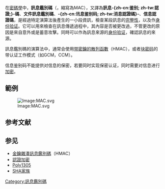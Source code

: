 {{unreferenced|time=2016-11-14T05:22:19+00:00}}
{{noteTA
|G1=IT
}}
在[[密碼學|密碼學]]中，'''訊息鑑別碼'''（{{lang-en|Message authentication code}}，縮寫為MAC），又譯為'''訊息-{zh-cn:鉴别; zh-tw:認證;}-碼'''、'''文件訊息鑑別碼'''、'''-{zh-cn:讯息鉴别码; zh-tw:消息認證碼}-'''、'''信息認證碼'''，是經過特定演算法後產生的一小段資訊，檢查某段訊息的[[完整性|完整性]]，以及作[[身份验证|身份验证]]。它可以用來檢查在訊息傳遞過程中，其內容是否被更改過，不管更改的原因是來自意外或是蓄意攻擊。同時可以作為訊息來源的[[身份验证|身份验证]]，確認訊息的來源。

訊息鑑別碼的演算法中，通常会使用[[金鑰雜湊訊息鑑別碼|带密鑰的散列函數]]（HMAC），或者[[块密码|块密码]]的带认证工作模式（如GCM，CCM）。

信息鉴别码不能提供对信息的保密，若要同时实现保密认证，同时需要对信息进行[[加密|加密]]。

==範例==
[[Image:MAC.svg|Image:MAC.svg]]

== 参考文献 ==
{{Reflist}}

== 参见 ==
* [[金鑰雜湊訊息鑑別碼|金鑰雜湊訊息鑑別碼]]（HMAC）
* [[認證加密|認證加密]]
* [[Poly1305|Poly1305]]
* [[SHA家族|SHA家族]]
{{密碼學}}
{{密码散列}}
{{DEFAULTSORT:MAC}}
[[Category:訊息鑑別碼|Category:訊息鑑別碼]]